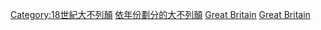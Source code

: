 [[Category:18世紀大不列顛|Category:18世紀大不列顛]]
[[Category:依年份劃分的大不列顛|]]
[[Category:18世紀各年歐洲|Great Britain]]
[[Category:依年份劃分的18世紀各國|Great Britain]]